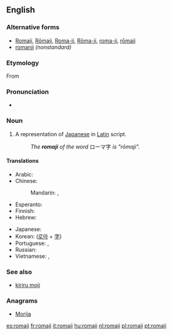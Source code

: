 {{also|rōmaji}}
==English==
{{wikipedia}}

===Alternative forms===
* [[Romaji]], [[Rōmaji]], [[Roma-ji]], [[Rōma-ji]], [[roma-ji]], [[rōmaji]]
* [[romanji]] ''(nonstandard)''

===Etymology===
From {{etyl|ja|en}} {{term|ローマ字|sc=Jpan|tr=[[rōmaji]]||roman letters|lang=ja}}

===Pronunciation===
* {{a|US}} {{IPA|/ˈɹoʊmədʒi/}}

===Noun===
{{en-noun|romaji}}

# A representation of [[Japanese]] in [[Latin]] script.
#: ''The '''romaji''' of the word'' ローマ字 ''is "rōmaji".''

====Translations====
{{trans-top|A representation of Japanese in Latin script}}
* Arabic: {{t+|ar|روماجي|m|tr=rūmaji, romaji}}
* Chinese:
*: Mandarin: {{t|cmn|羅馬字|sc=Hani}}, {{t+|cmn|罗马字|tr=Luómǎ-zì|sc=Hani}}
* Esperanto: {{t|eo|romaĵi}}
* Finnish: {{t|fi|romaji}}
* Hebrew: {{t|he|רומאג׳י|m|tr=romáji}}
{{trans-mid}}
* Japanese: {{t+|ja|ローマ字|tr=ろーまじ, Rōma-ji}}
* Korean: {{t+|ko|로마자|tr=Romaja|sc=Hang}} ([[로마]] + [[字]])
* Portuguese: {{t+|pt|romaji|m}}, {{t+|pt|romanização|f}}
* Russian: {{t+|ru|ро́мадзи|f}}
* Vietnamese: {{t|vi|chữ cái Latinh}}, {{t+|vi|chữ Latinh}}
{{trans-bottom}}

===See also===
* [[kiriru moji]]

===Anagrams===
* [[Morija#English|Morija]]

[[es:romaji]]
[[fr:romaji]]
[[it:romaji]]
[[hu:romaji]]
[[nl:romaji]]
[[pl:romaji]]
[[pt:romaji]]